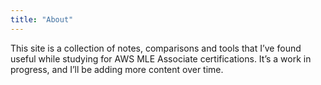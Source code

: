 ```yaml
---
title: "About"
---
```


This site is a collection of notes, comparisons and tools that I've found useful while studying for AWS MLE Associate certifications. It's a work in progress, and I'll be adding more content over time.
